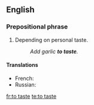 {{also|taste}}
==English==

===Prepositional phrase===
{{head|en|prepositional phrase|head=[[to]] [[taste]]}}

# {{cooking}} Depending on personal taste.
#: ''Add garlic '''to taste'''.''

====Translations====
* French: {{t|fr|au goût}}
* Russian: {{t|ru|по вкусу|sc=Cyrl|tr=po vkúsu}}

[[fr:to taste]]
[[te:to taste]]